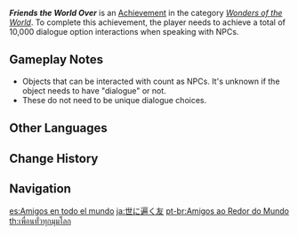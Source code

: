 {{Achievement Infobox
|id           = 81023
|order id     = 1023
|category     = Wonders of the World
|description  = Meet all sorts of people during your adventure.
|requirements = Achieve a total of 10,000 dialogue option interactions when speaking with NPCs.
|primogems    = 10
|tracking     = 
|hidden       = 1
|topic        = 
|type         = Exploration
}}
'''''Friends the World Over''''' is an [[Achievement]] in the category ''[[Wonders of the World]]''. To complete this achievement, the player needs to achieve a total of 10,000 dialogue option interactions when speaking with NPCs.

==Gameplay Notes==
* Objects that can be interacted with count as NPCs. It's unknown if the object needs to have "dialogue" or not.
* These do not need to be unique dialogue choices.
<!--
==Trivia==

==Video Guides==
{{EVT
|video1   = 
|caption1 = 
}}
-->
==Other Languages==
{{Other Languages
|en       = Friends the World Over
|zhs      = 朋友遍天下
|zhs_rm   = Péngyǒu Biàn Tiānxià
|zht      = 朋友滿天下
|zht_rm   = Péngyǒu Mǎn Tiānxià
|zh_tl    = Friends All Over the World
|ja       = 世に遍く友
|ja_rm    = Yo ni Amaneku Tomo
|ja_tl    = Friends All Over the World
|ko       = 인맥왕
|ko_rm    = Inmaek-wang
|ko_tl    = Personal Connections King
|es       = Amigos en todo el mundo
|es_tl    = Friends Throughout the World
|fr       = {{MC|m=L'ami|f=L'amie|fr}} de tout le monde
|fr_tl    = {{MC|The Friend|mf=1}} of Everyone
|ru       = Друзья по всему миру
|ru_tl    = Friends All Over the World
|th       = เพื่อนทั่วทุกมุมโลก
|th_rm    = 
|th_tl    = 
|vi       = Bạn bè khắp thiên hạ
|vi_tl    = 
|de       = Freunde in der ganzen Welt
|de_tl    = Friends in the Whole World
|id       = Teman di Seluruh Dunia
|id_tl    = Friends All Over the World
|pt       = Amigos ao Redor do Mundo
|pt_tl    = Friends Around the World
|tr       = Yeni Arkadaşlarla Hayatına Renk Kat
|tr_tl    = Add Color to Your Life With New Friends
|it       = Amici in tutto il mondo
|it_tl    = 
}}

==Change History==
{{Change History|1.1}}
<!--
==References==
{{Reflist}}
-->
==Navigation==
{{Achievement Navbox|Wonders of the World|Exploration}}

[[es:Amigos en todo el mundo]]
[[ja:世に遍く友]]
[[pt-br:Amigos ao Redor do Mundo]]
[[th:เพื่อนทั่วทุกมุมโลก]]